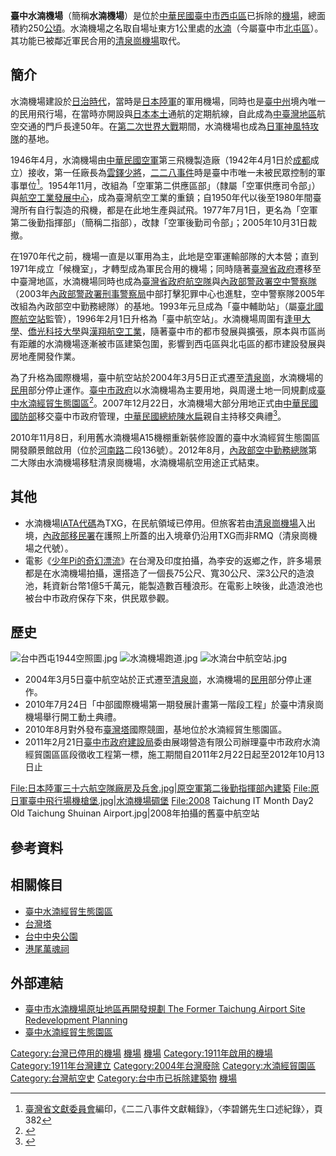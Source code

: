{{Infobox Airport
| airport_name     = 臺中水湳機場<br /><font size="-1">{{lang|en|Taichung Shui-nan Airport}}</font>
| photo            = 水湳經貿園區鳥瞰圖 (面北屯).jpg
| type             = 軍民合用
| opened           = 明治四十四年（1911年）
| closed           = 2004年3月5日（民用）<br>2010年11月8日（軍用）
| location         = {{ROC-TW}}[[臺中市|臺中市]][[西屯區|西屯區]][[水湳里|水湳里]][[河南路_(台中市)|河南路]]二段
| owner            = {{ROC}}[[交通部民用航空局|交通部民用航空局]]、[[國防部空軍司令部|國防部空軍司令部]]
| operator         = 民用：{{ROC}}[[交通部民用航空局|交通部民用航空局]]<br>軍用：{{ROCAF}}
| city             = [[臺中市|臺中市]] 
| distance_to_city = 市區內
| elevation        =  
| IATA             = <s>TXG</s> 
| ICAO             = <s>RCLG</s> 
| coordinates      = {{coord|24|10|55|N|120|39|23|E|JP_type:airport}}
| runway1_heading  =  18/36
| runway1_feet     = 5315
| runway1_meter    = 1620 
| runway1_surface  = 柏油鋪面
| stat_year        = 2003 
| stat_passenger   = 944,839 人次
| stat_cargo       = 2035.8 [[公頓|公頓]] 
| stat_flight      = 27,940 架次
}}

'''臺中水湳機場'''（簡稱'''水湳機場'''）是位於[[中華民國|中華民國]][[臺中市|臺中市]][[西屯區|西屯區]]已拆除的[[機場|機場]]，總面積約250[[公頃|公頃]]。水湳機場之名取自場址東方1公里處的[[水湳里_(臺中市)|水湳]]（今屬臺中市[[北屯區|北屯區]]）。其功能已被鄰近軍民合用的[[清泉崗機場|清泉崗機場]]取代。

== 簡介 ==
水湳機場建設於[[台灣日治時期|日治時代]]，當時是[[日本陸軍|日本陸軍]]的軍用機場，同時也是[[臺中州|臺中州]]境內唯一的民用飛行場，在當時亦開設與[[日本本土|日本本土]]通航的定期航線，自此成為[[中台灣|中臺灣地區]]航空交通的門戶長達50年。在[[第二次世界大戰|第二次世界大戰]]期間，水湳機場也成為[[日軍|日軍]][[神風特攻隊|神風特攻隊]]的基地。

1946年4月，水湳機場由[[中華民國空軍|中華民國空軍]]第三飛機製造廠（1942年4月1日於[[成都|成都]]成立）接收，第一任廠長為[[雲鐸|雲鐸]][[少將|少將]]，[[二二八事件|二二八事件]]時是臺中市唯一未被民眾控制的軍事單位<ref>[[臺灣省文獻委員會|臺灣省文獻委員會]]編印，《二二八事件文獻輯錄》，〈李碧鏘先生口述紀錄〉，頁382</ref>。1954年11月，改組為「空軍第二供應區部」（隸屬「空軍供應司令部」）與[[航空工業發展中心|航空工業發展中心]]，成為臺灣航空工業的重鎮；自1950年代以後至1980年間臺灣所有自行製造的飛機，都是在此地生產與試飛。1977年7月1日，更名為「空軍第二後勤指揮部」（簡稱二指部），改隸「空軍後勤司令部」；2005年10月31日裁撤。 

在1970年代之前，機場一直是以軍用為主，此地是空軍運輸部隊的大本營；直到1971年成立「候機室」，才轉型成為軍民合用的機場；同時隨著[[臺灣省政府|臺灣省政府]]遷移至中臺灣地區，水湳機場同時也成為[[臺灣省政府航空隊|臺灣省政府航空隊]]與[[內政部警政署空中警察隊|內政部警政署空中警察隊]]（2003年[[內政部警政署刑事警察局|內政部警政署刑事警察局]]中部打擊犯罪中心也進駐，空中警察隊2005年改組為內政部空中勤務總隊）的基地。1993年元旦成為「臺中輔助站」（屬[[臺北國際航空站|臺北國際航空站]]監管），1996年2月1日升格為「臺中航空站」。水湳機場周圍有[[逢甲大學|逢甲大學]]、[[僑光科技大學|僑光科技大學]]與[[漢翔航空工業|漢翔航空工業]]，隨著臺中市的都市發展與擴張，原本與市區尚有距離的水湳機場逐漸被市區建築包圍，影響到西屯區與北屯區的都市建設發展與房地產開發作業。

為了升格為國際機場，臺中航空站於2004年3月5日正式遷至[[台中清泉崗機場|清泉崗]]，水湳機場的[[民用航空|民用]]部分停止運作。[[臺中市政府|臺中市政府]]以水湳機場為主要用地，與周邊土地一同規劃成[[臺中水湳經貿生態園區|臺中水湳經貿生態園區]]<ref>{{cite news|url=http://www.ettoday.com/2007/12/22/123-2205826.htm|title=水湳機場移交中市　區內將設公園、大學城、巨蛋...|publisher=東森新聞報|date=2007年12月22日|accessdate=2007年12月22日|archive-url=https://web.archive.org/web/20071224175145/http://www.ettoday.com/2007/12/22/123-2205826.htm|archive-date=2007年12月24日|dead-url=yes}}</ref>。2007年12月22日，水湳機場大部分用地正式由[[中華民國國防部|中華民國國防部]]移交臺中市政府管理，[[中華民國總統|中華民國總統]][[陳水扁|陳水扁]]親自主持移交典禮<ref>{{cite news|author=李錫璋|url=http://www.epochtimes.com/b5/7/12/22/n1951123.htm|title=總統兌現移交水湳機場 胡志強：感謝德意|publisher=中央通訊社|date=2007年12月22日|accessdate=2007年12月22日|archive-date=2015年1月20日|archive-url=https://web.archive.org/web/20150120150508/http://www.epochtimes.com/b5/7/12/22/n1951123.htm|dead-url=no}}</ref>。

2010年11月8日，利用舊水湳機場A15機棚重新裝修設置的臺中水湳經貿生態園區開發願景館啟用（位於[[河南路_(台中市)|河南路]]二段136號）。2012年8月，[[內政部空中勤務總隊|內政部空中勤務總隊]]第二大隊由水湳機場移駐清泉崗機場，水湳機場航空用途正式結束。

== 其他 ==
*水湳機場[[国际航空运输协会机场代码|IATA代碼]]為TXG，在民航領域已停用。但旅客若由[[臺中清泉崗機場|清泉崗機場]]入出境，[[內政部移民署|內政部移民署]]在護照上所蓋的出入境章仍沿用TXG而非RMQ（清泉崗機場之代號）。
*電影《[[少年Pi的奇幻漂流_(电影)|少年Pi的奇幻漂流]]》在台灣及印度拍攝，為李安的返鄉之作，許多場景都是在水湳機場拍攝，還搭造了一個長75公尺、寬30公尺、深3公尺的造浪池，耗資新台幣1億5千萬元，能製造數百種浪形。在電影上映後，此造浪池也被台中市政府保存下來，供民眾參觀。

== 歷史 ==
[[File:台中西屯1944空照圖.jpg|thumb]]
[[File:水湳機場跑道.jpg|thumb]]
[[File:水湳台中航空站.jpg|thumb]]
*2004年3月5日臺中航空站於正式遷至[[台中清泉崗機場|清泉崗]]，水湳機場的[[民用航空|民用]]部分停止運作。
*2010年7月24日「中部國際機場第一期發展計畫第一階段工程」於臺中清泉崗機場舉行開工動土典禮。
*2010年8月對外發布[[臺灣塔|臺灣塔]]國際競圖，基地位於水湳經貿生態園區。
*2011年2月21日[[臺中市政府建設局|臺中市政府建設局]]委由展翊營造有限公司辦理臺中市政府水湳經貿園區區段徵收工程第一標，施工期間自2011年2月22日起至2012年10月13日止
<gallery>
File:日本陸軍三十六航空隊廠房及兵舍.jpg|原空軍第二後勤指揮部內建築
File:原日軍臺中飛行場機槍堡.jpg|水湳機場碉堡
File:2008 Taichung IT Month Day2 Old Taichung Shuinan Airport.jpg|2008年拍攝的舊臺中航空站
</gallery>

== 參考資料 ==
{{reflist}}

== 相關條目 ==
*[[臺中水湳經貿生態園區|臺中水湳經貿生態園區]]
*[[台灣塔|台灣塔]]
*[[台中中央公園|台中中央公園]]
*[[港尾萬魂祠|港尾萬魂祠]]

== 外部連結 ==
{{Commonscat|Taichung Shuinan Airport}}
* [http://tarp.longi.tw/ 臺中市水湳機場原址地區再開發規劃 The Former Taichung Airport Site Redevelopment Planning] {{Wayback|url=http://tarp.longi.tw/ |date=20100722104013 }}
* [https://web.archive.org/web/20100717130454/http://tgpc.fcu.edu.tw/ 臺中水湳經貿生態園區]

{{台灣機場}}

[[Category:台灣已停用的機場|Category:台灣已停用的機場]]
[[Category:臺中市交通史|機場]]
[[Category:西屯區交通|機場]]
[[Category:1911年啟用的機場|Category:1911年啟用的機場]]
[[Category:1911年台灣建立|Category:1911年台灣建立]]
[[Category:2004年台灣廢除|Category:2004年台灣廢除]]
[[Category:水湳經貿園區|Category:水湳經貿園區]]
[[Category:台灣航空史|Category:台灣航空史]]
[[Category:台中市已拆除建築物|Category:台中市已拆除建築物]]
[[Category:北屯區交通|機場]]